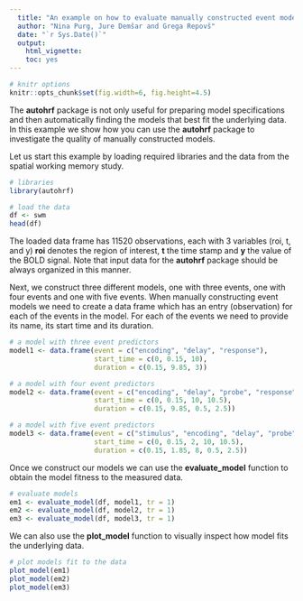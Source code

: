 ```yaml
---
  title: "An example on how to evaluate manually constructed event models"
  author: "Nina Purg, Jure Demšar and Grega Repovš"
  date: "`r Sys.Date()`"
  output:
    html_vignette:
    toc: yes
---
```


<!--
  %\VignetteEngine{knitr::rmarkdown}
  %\VignetteEncoding{UTF-8}
  %\VignetteIndexEntry{An example on how to evaluate manually constructed event models}
-->

```r
# knitr options
knitr::opts_chunk$set(fig.width=6, fig.height=4.5)
```

The **autohrf** package is not only useful for preparing model specifications and then automatically finding the models that best fit the underlying data. In this example we show how you can use the **autohrf** package to investigate the quality of manually constructed models.

Let us start this example by loading required libraries and the data from the spatial working memory study.

```r
# libraries
library(autohrf)

# load the data
df <- swm
head(df)
```

The loaded data frame has 11520 observations, each with 3 variables (roi, t, and y) **roi** denotes the region of interest, **t** the time stamp and **y** the value of the BOLD signal. Note that input data for the **autohrf** package should be always organized in this manner.

Next, we construct three different models, one with three events, one with four events and one with five events. When manually constructing event models we need to create a data frame which has an entry (observation) for each of the events in the model. For each of the events we need to provide its name, its start time and its duration.

```r
# a model with three event predictors
model1 <- data.frame(event = c("encoding", "delay", "response"),
                     start_time = c(0, 0.15, 10),
                     duration = c(0.15, 9.85, 3))

# a model with four event predictors
model2 <- data.frame(event = c("encoding", "delay", "probe", "response"),
                     start_time = c(0, 0.15, 10, 10.5),
                     duration = c(0.15, 9.85, 0.5, 2.5))

# a model with five event predictors
model3 <- data.frame(event = c("stimulus", "encoding", "delay", "probe", "response"),
                     start_time = c(0, 0.15, 2, 10, 10.5),
                     duration = c(0.15, 1.85, 8, 0.5, 2.5))
```

Once we construct our models we can use the **evaluate_model** function to obtain the model fitness to the measured data.

```r
# evaluate models
em1 <- evaluate_model(df, model1, tr = 1)
em2 <- evaluate_model(df, model2, tr = 1)
em3 <- evaluate_model(df, model3, tr = 1)
```

We can also use the **plot_model** function to visually inspect how model fits the underlying data.

```r
# plot models fit to the data
plot_model(em1)
plot_model(em2)
plot_model(em3)
```
